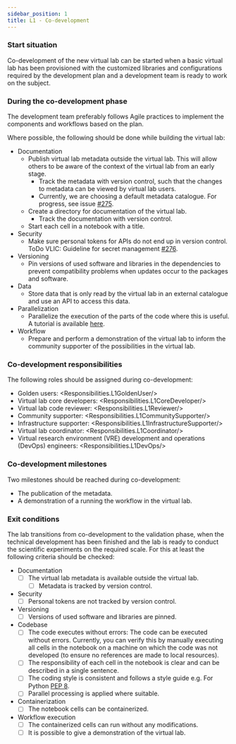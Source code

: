 ```yaml
---
sidebar_position: 1
title: L1 - Co-development
---
```


### Start situation
Co-development of the new virtual lab can be started when a basic virtual lab has been provisioned with the customized libraries
 and configurations required by the development plan and a development team is ready to work on the subject.

### During the co-development phase
The development team preferably follows Agile practices to implement the components and workflows based on the plan.

Where possible, the following should be done while building the virtual lab:

* Documentation
  * Publish virtual lab metadata outside the virtual lab. This will allow others to be aware of the context of the virtual lab from an early stage.
    * Track the metadata with version control, such that the changes to metadata can be viewed by virtual lab users.
    * Currently, we are choosing a default metadata catalogue. For progress, see issue [#275](https://github.com/QCDIS/projects_overview/issues/275).
  * Create a directory for documentation of the virtual lab.
    * Track the documentation with version control.
  * Start each cell in a notebook with a title.
* Security
  * Make sure personal tokens for APIs do not end up in version control. ToDo VLIC: Guideline for secret management [#276](https://github.com/QCDIS/projects_overview/issues/276).
* Versioning
  * Pin versions of used software and libraries in the dependencies to prevent compatibility problems when updates occur to the packages and software.
* Data
  * Store data that is only read by the virtual lab in an external catalogue and use an API to access this data.
* Parallelization
  * Parallelize the execution of the parts of the code where this is useful. A tutorial is available [here](https://github.com/QCDIS/lifewatch-notebooks/blob/main/NaaVRE-tutorials/splitting-classic.ipynb).
* Workflow
  * Prepare and perform a demonstration of the virtual lab to inform the community supporter of the possibilities in the virtual lab.

### Co-development responsibilities
The following roles should be assigned during co-development:

* Golden users: <Responsibilities.L1GoldenUser/>
* Virtual lab core developers: <Responsibilities.L1CoreDeveloper/>
* Virtual lab code reviewer: <Responsibilities.L1Reviewer/>
* Community supporter: <Responsibilities.L1CommunitySupporter/>
* Infrastructure supporter: <Responsibilities.L1InfrastructureSupporter/>
* Virtual lab coordinator: <Responsibilities.L1Coordinator/>
* Virtual research environment (VRE) development and operations (DevOps) engineers: <Responsibilities.L1DevOps/>

### Co-development milestones
Two milestones should be reached during co-development:

* The publication of the metadata.
* A demonstration of a running the workflow in the virtual lab.

### Exit conditions
The lab transitions from co-development to the validation phase, when the technical development has been finished and
 the lab is ready to conduct the scientific experiments on the required scale.
For this at least the following criteria should be checked:

* Documentation
  - [ ] The virtual lab metadata is available outside the virtual lab.
    - [ ] Metadata is tracked by version control.
* Security
  - [ ] Personal tokens are not tracked by version control.
* Versioning
  - [ ] Versions of used software and libraries are pinned.
* Codebase
  - [ ] The code executes without errors: The code can be executed without errors.
Currently, you can verify this by manually executing all cells in the notebook on a machine on which the code was not developed (to ensure no references are made to local resources).
  - [ ] The responsibility of each cell in the notebook is clear and can be described in a single sentence.
  - [ ] The coding style is consistent and follows a style guide e.g. For Python [PEP 8](https://peps.python.org/pep-0008/).
  * [ ] Parallel processing is applied where suitable.
* Containerization
  - [ ] The notebook cells can be containerized.
* Workflow execution
  - [ ] The containerized cells can run without any modifications.
  - [ ] It is possible to give a demonstration of the virtual lab.